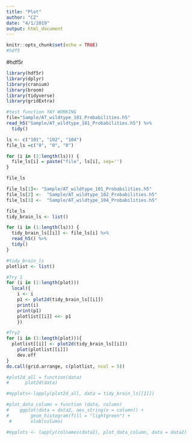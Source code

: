 ```yaml
---
title: "Plot"
author: "CZ"
date: "4/1/2019"
output: html_document
---
```


```r
knitr::opts_chunk$set(echo = TRUE)
#hdf5
```


#hdf5r
```r
library(hdf5r)
library(dplyr)
library(cranium)
library(broom)
library(tidyverse)
library(gridExtra)

#test function YAY WORKING
file="Sample/AT_wildtype_101_Probabilities.h5"
read_h5("Sample/AT_wildtype_101_Probabilities.h5") %>%
  tidy()
```




```r

ls <- c("101", "102", "104")
file_ls =c("0", "0", "0")

for (i in (1:length(ls))) {
  file_ls[i] = paste("file", ls[i], sep='')
}

file_ls

file_ls[1]<- "Sample/AT_wildtype_101_Probabilities.h5"
file_ls[2] <-  "Sample/AT_wildtype_102_Probabilities.h5"
file_ls[3] <-  "Sample/AT_wildtype_104_Probabilities.h5"

file_ls
tidy_brain_ls <- list()

for (i in (1:length(ls))) {
  tidy_brain_ls[[i]] <- file_ls[i] %>%
  read_h5() %>%
  tidy()
}

#tidy_brain_ls
plotlist <- list()

#Try 1
for (i in (1:length(plot)))
  local({
    i <- i
    p1 <- plot2d(tidy_brain_ls[[i]])
    print(i)
    print(p1)
    plotlist[[i]] <<- p1
    })

#Try2
for (i in (1:length(plot))){
  plotlist[[i]] <- plot2d(tidy_brain_ls[[i]])
    plot(plotlist[[i]])
    dev.off
}
do.call(grid.arrange, c(plotlist, ncol = 5))

#plot2d_all = function(data)
#      plot2d(data)

#myplots<-lapply(plot2d_all, data = tidy_brain_ls[[1]])

#plot_data_column = function (data, column)
#    ggplot(data = data2, aes_string(x = column)) +
#        geom_histogram(fill = "lightgreen") +
 #       xlab(column)

#myplots <- lapply(colnames(data2), plot_data_column, data = data2)
```



